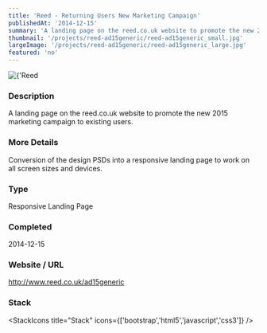 ```yaml
---
title: 'Reed - Returning Users New Marketing Campaign'
publishedAt: '2014-12-15'
summary: 'A landing page on the reed.co.uk website to promote the new 2015 marketing campaign to existing users.'
thumbnail: '/projects/reed-ad15generic/reed-ad15generic_small.jpg'
largeImage: '/projects/reed-ad15generic/reed-ad15generic_large.jpg'
featured: 'no'
---
```


<div className="relative w-full h-[400px] sm:h-[600px] md:h-[760px] lg:h-[920px]">
  <Image
    alt={'Reed - Returning Users New Marketing Campaign'}
    src={'/projects/reed-ad15generic/reed-ad15generic.jpg'}
    sizes="(max-width: 640px) 100%, 100%"
    fill={true}
    priority
    style={{
      objectFit: 'contain'
    }}
  />
</div>

### Description

A landing page on the reed.co.uk website to promote the new 2015 marketing campaign to existing users.

### More Details

Conversion of the design PSDs into a responsive landing page to work on all screen sizes and devices.

### Type

Responsive Landing Page


### Completed
2014-12-15

### Website / URL
http://www.reed.co.uk/ad15generic


### Stack

<StackIcons
  title="Stack"
  icons={['bootstrap','html5','javascript','css3']}
  />
